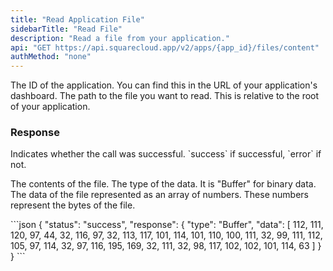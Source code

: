 ```yaml
---
title: "Read Application File"
sidebarTitle: "Read File"
description: "Read a file from your application."
api: "GET https://api.squarecloud.app/v2/apps/{app_id}/files/content"
authMethod: "none"
---
```



<Authorization />

<ParamField path="app_id" type="string" placeholder="Application ID" required>
  The ID of the application. You can find this in the URL of your application's dashboard.
</ParamField>

<ParamField query="path" type="string" placeholder="Example: src/index.js" required>
  The path to the file you want to read. This is relative to the root of your application.
</ParamField>

### Response

<ResponseField name="status" type="string">
  Indicates whether the call was successful. `success` if successful, `error` if not.
</ResponseField>
<ResponseField name="response" type="object">

The contents of the file.
<Expandable title="Toggle object">
<ResponseField name="type" type="string">
  The type of the data. It is "Buffer" for binary data.
</ResponseField>
<ResponseField name="data" type="array">
  The data of the file represented as an array of numbers. These numbers represent the bytes of the file.
</ResponseField>
</Expandable>
</ResponseField>

<ResponseExample>
```json
{
    "status": "success",
    "response": {
        "type": "Buffer",
        "data": [
            112,
            111,
            120,
            97,
            44,
            32,
            116,
            97,
            32,
            113,
            117,
            101,
            114,
            101,
            110,
            100,
            111,
            32,
            99,
            111,
            112,
            105,
            97,
            114,
            32,
            97,
            116,
            195,
            169,
            32,
            111,
            32,
            98,
            117,
            102,
            102,
            101,
            114,
            63
        ]
    }
}
```
</ResponseExample>